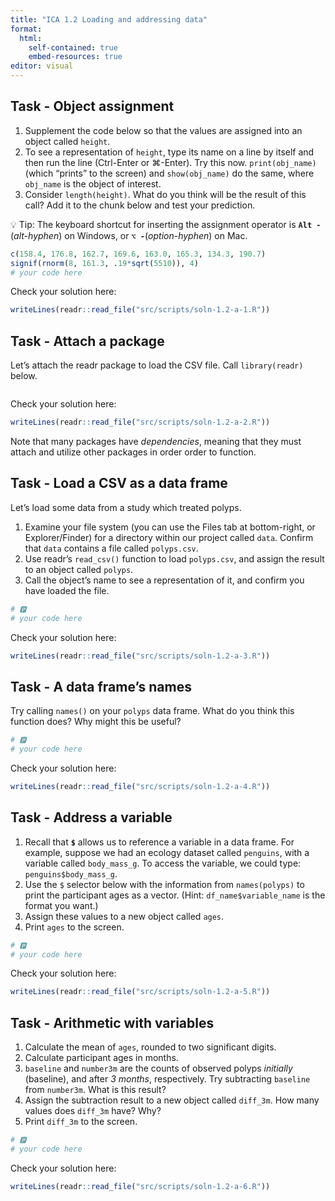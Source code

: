 ```yaml
---
title: "ICA 1.2 Loading and addressing data"
format: 
  html: 
    self-contained: true
    embed-resources: true
editor: visual
---
```


## Task - Object assignment

1.  Supplement the code below so that the values are assigned into an object called `height`.
2.  To see a representation of `height`, type its name on a line by itself and then run the line (Ctrl-Enter or ⌘-Enter). Try this now. `print(obj_name)` (which "prints" to the screen) and `show(obj_name)` do the same, where `obj_name` is the object of interest.
3.  Consider `length(height)`. What do you think will be the result of this call? Add it to the chunk below and test your prediction.

💡 Tip: The keyboard shortcut for inserting the assignment operator is **`Alt -`** (*alt-hyphen*) on Windows, or **`⌥ -`**(*option-hyphen*) on Mac.

```r
c(158.4, 176.8, 162.7, 169.6, 163.0, 165.3, 134.3, 190.7)
signif(rnorm(8, 161.3, .19*sqrt(5510)), 4)
# your code here 
```

Check your solution here:

```r
writeLines(readr::read_file("src/scripts/soln-1.2-a-1.R"))
```

## Task - Attach a package

Let's attach the readr package to load the CSV file. Call `library(readr)` below.

```r

```

Check your solution here:

```r
writeLines(readr::read_file("src/scripts/soln-1.2-a-2.R"))
```

Note that many packages have *dependencies*, meaning that they must attach and utilize other packages in order order to function.

## Task - Load a CSV as a data frame

Let's load some data from a study which treated polyps.

1.  Examine your file system (you can use the Files tab at bottom-right, or Explorer/Finder) for a directory within our project called `data`. Confirm that `data` contains a file called `polyps.csv`.
2.  Use readr's `read_csv()` function to load `polyps.csv`, and assign the result to an object called `polyps`.
3.  Call the object's name to see a representation of it, and confirm you have loaded the file.

```r
# 🅿
# your code here 
```

Check your solution here:

```r
writeLines(readr::read_file("src/scripts/soln-1.2-a-3.R"))
```

## Task - A data frame's names

Try calling `names()` on your `polyps` data frame. What do you think this function does? Why might this be useful?

```r
# 🅿
# your code here 
```

Check your solution here:

```r
writeLines(readr::read_file("src/scripts/soln-1.2-a-4.R"))
```

## Task - Address a variable

1.  Recall that **`$`** allows us to reference a variable in a data frame. For example, suppose we had an ecology dataset called `penguins`, with a variable called `body_mass_g`. To access the variable, we could type: `penguins$body_mass_g`.
2.  Use the `$` selector below with the information from `names(polyps)` to print the participant ages as a vector. (Hint: `df_name$variable_name` is the format you want.)
3.  Assign these values to a new object called `ages`.
4.  Print `ages` to the screen.

```r
# 🅿
# your code here 
```

Check your solution here:

```r
writeLines(readr::read_file("src/scripts/soln-1.2-a-5.R"))
```

## Task - Arithmetic with variables

1.  Calculate the mean of `ages`, rounded to two significant digits.
2.  Calculate participant ages in months.
3.  `baseline` and `number3m` are the counts of observed polyps *initially* (baseline), and after *3 months*, respectively. Try subtracting `baseline` from `number3m`. What is this result?
4.  Assign the subtraction result to a new object called `diff_3m`. How many values does `diff_3m` have? Why?
5.  Print `diff_3m` to the screen.

```r
# 🅿
# your code here 
```

Check your solution here:

```r
writeLines(readr::read_file("src/scripts/soln-1.2-a-6.R"))
```
